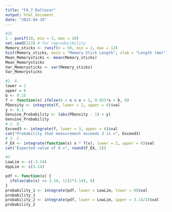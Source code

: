 ---
title: "FA_7_Baltazar"
output: html_document
date: "2023-04-19"
---

```{r setup, include=FALSE}
#15
1 - punif(10, min = 2, max = 10)
set.seed(123) # for reproducibility
Memory_sticks <- runif(n = 50, min = 2, max = 12)
hist(Memory_sticks, main = "Memory Stick Length", xlab = "Length (mm)")
Mean_Memorysticks <- mean(Memory_sticks)
Mean_Memorysticks
Var_Memorysticks <- var(Memory_sticks)
Var_Memorysticks
```

```{r}
#2. A.
lower = 2
upper = 6
b <- 0.15
f <- function(x) ifelse(6 > x & x > 2, 0.025*x + b, 0)
PDensity <- integrate(f, lower = 2, upper = 6)$val
y <- 0.1
Genuine_Probability <- (abs(PDensity - 1) < y) 
Genuine_Probability
# 2. B.
Exceed3 <- integrate(f, lower = 3, upper = 6)$val
cat("Probability that measurement exceeds 3 is =", Exceed3)
# 2. C.
F_EX <- integrate(function(x) x * f(x), lower = 2, upper = 6)$val
cat("Expected value of X =", round(F_EX, 2))
```
```{r}
#3
LowLim <- c(-3.14)
UppLim <- c(3.14)

pdf <- function(x) {
  ifelse(abs(x) <= 3.14, 1/(2*3.14), 0)
}
probability_1 <- integrate(pdf, lower = LowLim, lower = 0)$val
probability_1
probability_2 <- integrate(pdf, lower = LowLim, upper = 3.14/2)$val
probability_2

```


